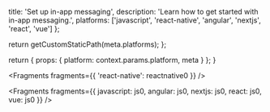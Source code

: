 
  title: 'Set up in-app messaging',
  description: 'Learn how to get started with in-app messaging.',
  platforms: ['javascript', 'react-native', 'angular', 'nextjs', 'react', 'vue']
};

  return getCustomStaticPath(meta.platforms);
};

  return {
    props: {
      platform: context.params.platform,
      meta
    }
  };
}


<Fragments fragments={{ 'react-native': reactnative0 }} />


<Fragments
  fragments={{
    javascript: js0,
    angular: js0,
    nextjs: js0,
    react: js0,
    vue: js0
  }}
/>
